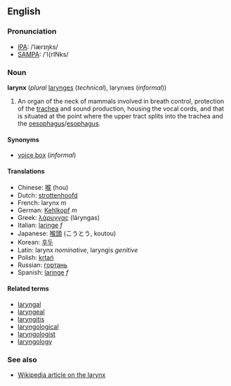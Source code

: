 ==English==
===Pronunciation===
*[[IPA]]: /ˈlærɪŋks/
*[[SAMPA]]: /'l{rINks/

===Noun===
'''larynx''' (''plural'' [[larynges]] (''technical''), larynxes (''informal''))

#An organ of the neck of mammals involved in breath control, protection of the [[trachea]] and sound production, housing the vocal cords, and that is situated at the point where the upper tract splits into the trachea and the [[oesophagus]]/[[esophagus]].

====Synonyms====
*[[voice box]] (''informal'')

====Translations====
*Chinese: [[喉]] (hou)
*Dutch: [[strottenhoofd]]
*French: larynx ''m''
*German: [[Kehlkopf]] ''m''
*Greek: [[λάρυγγας]] (láryngas)
*Italian: [[laringe#Italian|laringe]] ''f''
*Japanese: [[喉頭]] (こうとう, koutou)
*Korean: [[후두]]
*Latin: larynx ''nominative'', laryngis ''genitive''
*Polish: [[krtań]]
*Russian: [[гортань]]
*Spanish: [[laringe#Spanish|laringe]] ''f''

====Related terms====
*[[laryngal]]
*[[laryngeal]]
*[[laryngitis]]
*[[laryngological]]
*[[laryngologist]]
*[[laryngology]]

===See also===
*[[w:larynx|Wikipedia article on the larynx]]
